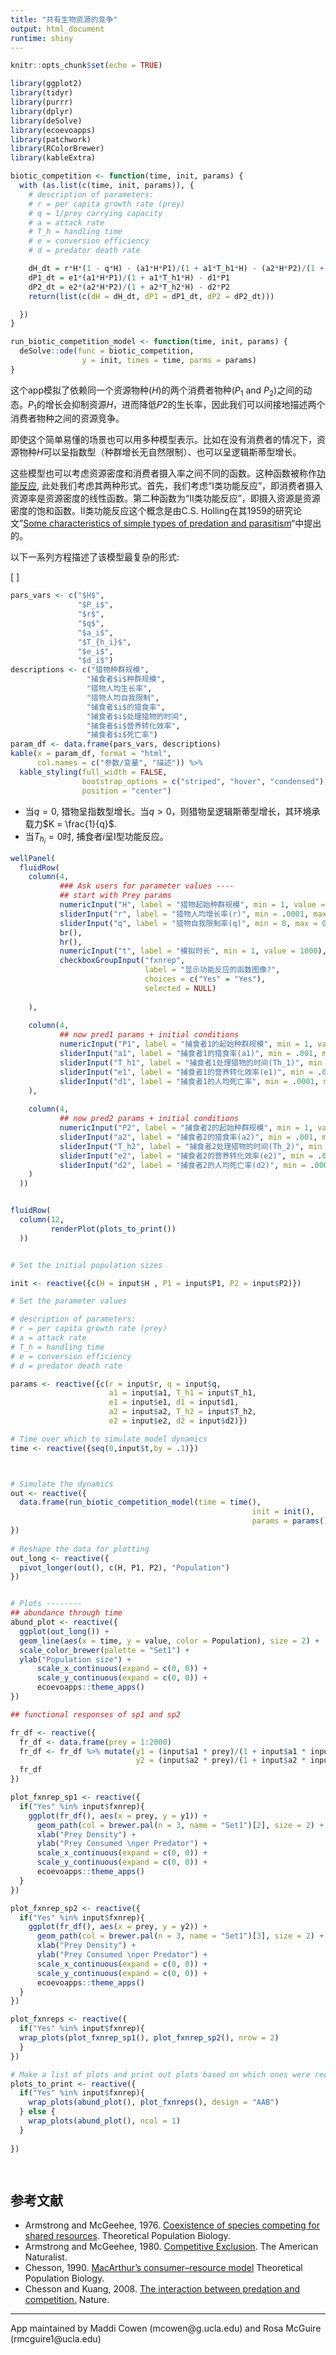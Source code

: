 ```yaml
---
title: "共有生物资源的竞争"
output: html_document
runtime: shiny
---
```


```r
knitr::opts_chunk$set(echo = TRUE)

library(ggplot2)
library(tidyr)
library(purrr)
library(dplyr)
library(deSolve)
library(ecoevoapps)
library(patchwork)
library(RColorBrewer)
library(kableExtra)

biotic_competition <- function(time, init, params) {
  with (as.list(c(time, init, params)), {
    # description of parameters:
    # r = per capita growth rate (prey)
    # q = 1/prey carrying capacity
    # a = attack rate
    # T_h = handling time
    # e = conversion efficiency
    # d = predator death rate

    dH_dt = r*H*(1 - q*H) - (a1*H*P1)/(1 + a1*T_h1*H) - (a2*H*P2)/(1 + a2*T_h2*H)
    dP1_dt = e1*(a1*H*P1)/(1 + a1*T_h1*H) - d1*P1
    dP2_dt = e2*(a2*H*P2)/(1 + a2*T_h2*H) - d2*P2
    return(list(c(dH = dH_dt, dP1 = dP1_dt, dP2 = dP2_dt)))

  })
}

run_biotic_competition_model <- function(time, init, params) {
  deSolve::ode(func = biotic_competition,
                y = init, times = time, parms = params)
}


```

这个app模拟了依赖同一个资源物种($H$)的两个消费者物种($P_1$ and $P_2$)之间的动态。$P_1$的增长会抑制资源$H$，进而降低$P2$的生长率，因此我们可以间接地描述两个消费者物种之间的资源竞争。

即使这个简单易懂的场景也可以用多种模型表示。比如在没有消费者的情况下，资源物种$H$可以呈指数型（种群增长无自然限制）、也可以呈逻辑斯蒂型增长。

这些模型也可以考虑资源密度和消费者摄入率之间不同的函数。这种函数被称作[功能反应](https://en.wikipedia.org/wiki/Functional_response), 此处我们考虑其两种形式。首先，我们考虑“I类功能反应"，即消费者摄入资源率是资源密度的线性函数。第二种函数为“II类功能反应"，即摄入资源是资源密度的饱和函数。II类功能反应这个概念是由C.S. Holling在其1959的研究论文"[Some characteristics of simple types of predation and parasitism](https://hahana.soest.hawaii.edu/cmoreserver/summercourse/2010/documents/Holling_1959b.pdf)"中提出的。

以下一系列方程描述了该模型最复杂的形式:  

\[
\begin{align}
\frac{dH}{dt} &= rH  \bigl(1-qH\bigr) - \frac{a_1HP_1}{1+a_1T_{h1}H} - \frac{a_2HP_2}{1+a_2T_{h2}H} \\
\\
\frac{dP_1}{dt} &= e_{1} \frac{a_1HP_1}{1+a_1T_{h1}H} - d_1P_1
\\
\\
\frac{dP2}{dt} &= e_2 \frac{a_2HP_2}{1+a_2T_{h2}H} - d_2P_2
\end{align}
\]


```r
pars_vars <- c("$H$", 
               "$P_i$", 
               "$r$", 
               "$q$", 
               "$a_i$", 
               "$T_{h_i}$", 
               "$e_i$", 
               "$d_i$")
descriptions <- c("猎物种群规模",
                 "捕食者$i$种群规模",
                 "猎物人均生长率",
                 "猎物人均自我限制",
                 "捕食者$i$的猎食率",
                 "捕食者$i$处理猎物的时间",
                 "捕食者$i$营养转化效率",
                 "捕食者$i$死亡率")
param_df <- data.frame(pars_vars, descriptions)
kable(x = param_df, format = "html", 
      col.names = c("参数/变量", "描述")) %>%
  kable_styling(full_width = FALSE, 
                bootstrap_options = c("striped", "hover", "condensed"),
                position = "center")
```  

- 当$q =0$, 猎物呈指数型增长。当$q>0$，则猎物呈逻辑斯蒂型增长，其环境承载力$K = \frac{1}{q}$.  
- 当$T_{h_{i}} = 0$时, 捕食者$i$呈I型功能反应。  

```r
wellPanel(
  fluidRow(
    column(4, 
           ### Ask users for parameter values ----
           ## start with Prey params
           numericInput("H", label = "猎物起始种群规模", min = 1, value = 30),
           sliderInput("r", label = "猎物人均增长率(r)", min = .0001, max = 1.0, value = .2),
           sliderInput("q", label = "猎物自我限制率(q)", min = 0, max = 0.10, step = 0.0001, value = .0066),
           br(),
           hr(),
           numericInput("t", label = "模拟时长", min = 1, value = 1000),
           checkboxGroupInput("fxnrep", 
                              label = "显示功能反应的函数图像?",
                              choices = c("Yes" = "Yes"),
                              selected = NULL)
           
    ),
    
    column(4,
           ## now pred1 params + initial conditions
           numericInput("P1", label = "捕食者1的起始种群规模", min = 1, value = 25),
           sliderInput("a1", label = "捕食者1的猎食率(a1)", min = .001, max = 1.0, value = .02),
           sliderInput("T_h1", label = "捕食者1处理猎物的时间(Th_1)", min = 0, max = 1.0, value = 0.1),
           sliderInput("e1", label = "捕食者1的营养转化效率(e1)", min = .001, max = 1.0, value = 0.4),
           sliderInput("d1", label = "捕食者1的人均死亡率", min = .0001, max = 1.0, value = .1)
    ),
    
    column(4,
           ## now pred2 params + initial conditions
           numericInput("P2", label = "捕食者2的起始种群规模", min = 1, value = 25),
           sliderInput("a2", label = "捕食者2的猎食率(a2)", min = .001, max = 1.0, value = .02),
           sliderInput("T_h2", label = "捕食者2处理猎物的时间(Th_2)", min = 0, max = 1.0, value = 0.1),
           sliderInput("e2", label = "捕食者2的营养转化效率(e2)", min = .001, max = 1.0, value = 0.39),
           sliderInput("d2", label = "捕食者2的人均死亡率(d2)", min = .0001, max = 1.0, value = .1)
    )
  ))


fluidRow(
  column(12,
         renderPlot(plots_to_print())
  ))


# Set the initial population sizes

init <- reactive({c(H = input$H , P1 = input$P1, P2 = input$P2)})

# Set the parameter values

# description of parameters:
# r = per capita growth rate (prey)
# a = attack rate 
# T_h = handling time
# e = conversion efficiency
# d = predator death rate 

params <- reactive({c(r = input$r, q = input$q,
                      a1 = input$a1, T_h1 = input$T_h1, 
                      e1 = input$e1, d1 = input$d1, 
                      a2 = input$a2, T_h2 = input$T_h2, 
                      e2 = input$e2, d2 = input$d2)})

# Time over which to simulate model dynamics
time <- reactive({seq(0,input$t,by = .1)})



# Simulate the dynamics
out <- reactive({
  data.frame(run_biotic_competition_model(time = time(), 
                                                      init = init(), 
                                                      params = params()))
})
  
# Reshape the data for plotting
out_long <- reactive({
  pivot_longer(out(), c(H, P1, P2), "Population")
})


# Plots --------
## abundance through time
abund_plot <- reactive({
  ggplot(out_long()) + 
  geom_line(aes(x = time, y = value, color = Population), size = 2) + 
  scale_color_brewer(palette = "Set1") +
  ylab("Population size") +
      scale_x_continuous(expand = c(0, 0)) +
      scale_y_continuous(expand = c(0, 0)) + 
      ecoevoapps::theme_apps()
})

## functional responses of sp1 and sp2

fr_df <- reactive({
  fr_df <- data.frame(prey = 1:2000)
  fr_df <- fr_df %>% mutate(y1 = (input$a1 * prey)/(1 + input$a1 * input$T_h1 * prey),
                            y2 = (input$a2 * prey)/(1 + input$a2 * input$T_h2 * prey))
  fr_df
})

plot_fxnrep_sp1 <- reactive({
  if("Yes" %in% input$fxnrep){
    ggplot(fr_df(), aes(x = prey, y = y1)) +
      geom_path(col = brewer.pal(n = 3, name = "Set1")[2], size = 2) +
      xlab("Prey Density") +
      ylab("Prey Consumed \nper Predator") +
      scale_x_continuous(expand = c(0, 0)) +
      scale_y_continuous(expand = c(0, 0)) + 
      ecoevoapps::theme_apps()
  }
})

plot_fxnrep_sp2 <- reactive({
  if("Yes" %in% input$fxnrep){
    ggplot(fr_df(), aes(x = prey, y = y2)) +
      geom_path(col = brewer.pal(n = 3, name = "Set1")[3], size = 2) +
      xlab("Prey Density") +
      ylab("Prey Consumed \nper Predator") +
      scale_x_continuous(expand = c(0, 0)) +
      scale_y_continuous(expand = c(0, 0)) + 
      ecoevoapps::theme_apps()
  }
})

plot_fxnreps <- reactive({
  if("Yes" %in% input$fxnrep){
  wrap_plots(plot_fxnrep_sp1(), plot_fxnrep_sp2(), nrow = 2)
  }
})

# Make a list of plots and print out plots based on which ones were requested ----
plots_to_print <- reactive({
  if("Yes" %in% input$fxnrep){
    wrap_plots(abund_plot(), plot_fxnreps(), design = "AAB")
  } else {
    wrap_plots(abund_plot(), ncol = 1)
  }
  
})

   
```

## 参考文献

- Armstrong and McGeehee, 1976. [Coexistence of species competing for shared resources](http://www-users.math.umn.edu/~mcgehee/publications/Armstrong1976b/Armstrong1976TheorPopBio9p317.pdf). Theoretical Population Biology.  
- Armstrong and McGeehee, 1980. [Competitive Exclusion](https://www.journals.uchicago.edu/doi/10.1086/283553). The American Naturalist.   
- Chesson, 1990. [MacArthur’s consumer–resource model](http://eebweb.arizona.edu/Faculty/chesson/Peter/Reprints/1990_MacArthur%27s%20consumer-resource%20model.pdf) Theoretical Population Biology.   
- Chesson and Kuang, 2008.  [The interaction between predation and competition.](https://www.nature.com/articles/nature07248) Nature. 

-------

App maintained by Maddi Cowen (mcowen@g.ucla.edu) and Rosa McGuire (rmcguire1@ucla.edu)
